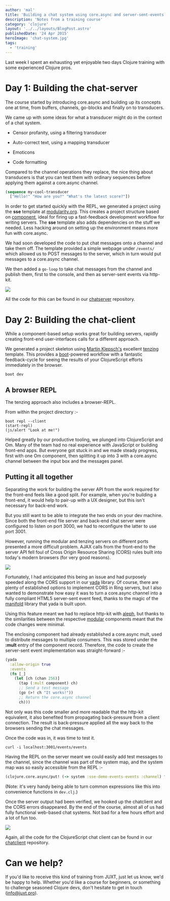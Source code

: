 ```yaml
---
author: 'mal'
title: 'Building a chat system using core.async and server-sent-events'
description: 'Notes from a training course'
category: 'clojure'
layout: '../../layouts/BlogPost.astro'
publishedDate: '24 Apr 2015'
heroImage: 'chat-system.jpg'
tags:
  - 'training'
---
```



Last week I spent an exhausting yet enjoyable two days Clojure training
with some experienced Clojure pros.

# Day 1: Building the chat-server

The course started by introducing core.async and building up its
concepts one at time, from buffers, channels, go-blocks and finally on
to transducers.

We came up with some ideas for what a transducer might do in the context
of a chat system.

- Censor profanity, using a filtering transducer

- Auto-correct text, using a mapping transducer

- Emoticons

- Code formatting

Compared to the channel operations they replace, the nice thing about
transducers is that you can test them with ordinary sequences before
applying them against a core.async channel.

```clojure
(sequence my-cool-transducer
  ["Hello!" "How are you?" "What's the latest score?"])
```

In order to get started quickly with the REPL, we generated a project
using the **sse** template at [modularity.org](http://modularity.org).
This creates a project structure based on
[component](https://github.com/stuartsierra/component), ideal for firing
up a fast-feedback development workflow for writing servers. The **sse**
template also adds dependencies on the stuff we needed. Less hacking
around on setting up the environment means more fun with core.async.

We had soon developed the code to put chat messages onto a channel and
take them off. The template provided a simple webpage under `/events/`
which allowed us to POST messages to the server, which in turn would put
messages to a core.async channel.

We then added a `go-loop` to take chat messages from the channel and
publish them, first to the console, and then as server-sent events via
http-kit.


<Image src={tr} />

All the code for this can be found in our
[chatserver](https://github.com/juxt/chatserver) repository.

# Day 2: Building the chat-client

While a component-based setup works great for building servers, rapidly
creating front-end user-interfaces calls for a different approach.

We generated a project skeleton using [Martin
Klepsch's](https://github.com/martinklepsch) excellent
[tenzing](https://github.com/martinklepsch/tenzing) template. This
provides a [boot](http://boot-clj.com/)-powered workflow with a
fantastic feedback-cycle for seeing the results of your ClojureScript
efforts immediately in the browser.

    boot dev

## A browser REPL

The tenzing approach also includes a browser-REPL.

From within the project directory :-

    boot repl --client
    (start-repl)
    (js/alert "Look at me!")

Helped greatly by our productive tooling, we plunged into ClojureScript
and Om. Many of the team had no real experience with JavaScript or
building front-end apps. But everyone got stuck in and we made steady
progress, first with one Om component, then splitting it up into 3 with
a core.async channel between the input box and the messages panel.

## Putting it all together

Separating the work for building the server API from the work required
for the front-end feels like a good split. For example, when you're
building a front-end, it would help to pair-up with a UX designer, but
this isn't necessary for back-end work.

But you still want to be able to integrate the two ends on your dev
machine. Since both the front-end file server and back-end chat server
were configured to listen on port 3000, we had to reconfigure the latter
to use port 3001.

However, running the modular and tenzing servers on different ports
presented a more difficult problem. AJAX calls from the front-end to the
server API fell foul of Cross Origin Resource Sharing (CORS) rules built
into today's modern browsers (for very good reasons).


<Image src={tr2} />

Fortunately, I had anticipated this being an issue and had purposely
speeded along the CORS support in our [yada](http://yada.juxt.pro)
library. Of course, there are plenty of established options to implement
CORS in Ring servers, but I also wanted to demonstrate how easy it was
to turn a core.async channel into a fully compliant HTML5 server-sent
event feed, thanks to the magic of the
[manifold](https://github.com/ztellman/manifold) library that yada is
built upon.

Using this feature meant we had to replace http-kit with
[aleph](https://github.com/ztellman/aleph), but thanks to the
similarities between the respective
[modular](https://github.com/juxt/modular) components meant that the
code changes were minimal.

The enclosing component had already established a core.async mult, used
to distribute messages to multiple consumers. This was stored under the
**:mult** entry of the component record. Therefore, the code to create
the server-sent event implementation was straight-forward :-

```clojure
(yada
  :allow-origin true
  :events
  (fn [_]
    (let [ch (chan 256)]
      (tap (:mult component) ch)
      ;; Send a test message
      (go (>! ch "It works!"))
      ;; Return the core.async channel
      ch)))
```

Not only was this code smaller and more readable that the http-kit
equivalent, it also benefited from propagating back-pressure from a
client connection. The result is back-pressure applied all the way back
to the browsers sending the chat messages.

Once the code was in, it was time to test it.

    curl -i localhost:3001/events/events

Having the REPL on the server meant we could easily add test messages to
the channel, since the channel was part of the system map, and the
system map was so easily accessible from the REPL :-

```clojure
(clojure.core.async/put! (-> system :sse-demo-events-events :channel) "Test message!")
```

(Note: it's very handy being able to turn common expressions like this
into convenience functions in `dev.clj`.)

Once the server output had been verified, we hooked up the chatclient
and the CORS errors disappeared. By the end of the course, almost all of
us had fully functional web-based chat systems. Not bad for a few hours
effort and a lot of fun too.


<Image src={tf} />

Again, all the code for the ClojureScript chat client can be found in
our [chatclient](https://github.com/juxt/chatclient) repository.

# Can we help?

If you'd like to receive this kind of training from JUXT, just let us
know, we'd be happy to help. Whether you'd like a course for beginners,
or something to challenge seasoned Clojure devs, don't hesitate to get
in touch (info@juxt.pro).
